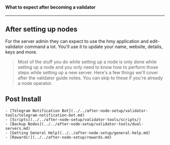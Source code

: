 #### What to expect after becoming a validator
---
## After setting up nodes
For the server admin they can expect to use the hmy application and edit-validator command a lot. You'll use it to update your name, website, details, keys and more.
> Most of the stuff you do while setting up a node is only done while setting up a node and you only need to know how to perform those steps while setting up a new server.
Here's a few things we'll cover after the validator guide notes. You can skip to these if you're already a node operator.
## Post Install
    - [Telegram Notification Bot](../../after-node-setup/validator-tools/telegram-notification-bot.md)
    - [Scripts](../../after-node-setup/validator-tools/scripts/)  
    - [Backup Nodes](../../after-node-setup/validator-tools/dual-servers.md)  
    - [Getting General Help](../../after-node-setup/general-help.md)  
    - [Rewards!](../../after-node-setup/rewards.md)